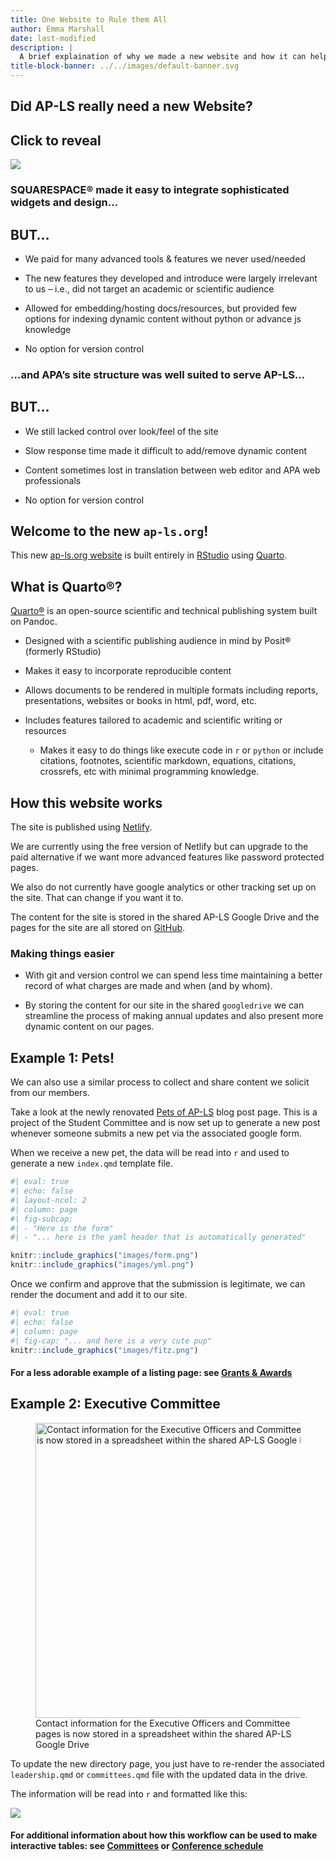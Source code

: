 ```yaml
---
title: One Website to Rule them All
author: Emma Marshall
date: last-modified
description: |
  A brief explaination of why we made a new website and how it can help AP-LS provide more dynamic content to its membership. 
title-block-banner: ../../images/default-banner.svg
---
```


## Did AP-LS really need a new Website?

::: {.callout-note collapse="true"}
## Click to reveal

<div>

![](images/uh-yeah.gif){fig-alt="Person saying Uh, yeah" fig-align="center"}

</div>
:::

::: vspace
:::

::: grid
::: {.g-col-12 .g-col-md-6}
### SQUARESPACE® made it easy to integrate sophisticated widgets and design...

::: {.callout-caution collapse="true"}
## BUT...

-   We paid for many advanced tools & features we never used/needed

-   The new features they developed and introduce were largely irrelevant to us -- i.e., did not target an academic or scientific audience

-   Allowed for embedding/hosting docs/resources, but provided few options for indexing dynamic content without python or advance js knowledge

-   No option for version control
:::
:::

::: {.g-col-12 .g-col-md-6}
::: vspace2
:::

::: vspace2
:::

### ...and APA's site structure was well suited to serve AP-LS...

::: {.callout-caution collapse="true"}
## BUT...

-   We still lacked control over look/feel of the site

-   Slow response time made it difficult to add/remove dynamic content

-   Content sometimes lost in translation between web editor and APA web professionals

-   No option for version control
:::
:::
:::

## Welcome to the new `ap-ls.org`!

This new [ap-ls.org website](https://ap-ls.netlify.app/) is built entirely in [RStudio](https://www.rstudio.com/) using [Quarto](https://quarto.org).

::: {.callout-note collapse="true"}
## What is Quarto®?

[Quarto®](https://quarto.org) is an open-source scientific and technical publishing system built on Pandoc.

-   Designed with a scientific publishing audience in mind by Posit® (formerly RStudio)

-   Makes it easy to incorporate reproducible content

-   Allows documents to be rendered in multiple formats including reports, presentations, websites or books in html, pdf, word, etc.

-   Includes features tailored to academic and scientific writing or resources

    -   Makes it easy to do things like execute code in `r` or `python` or include citations, footnotes, scientific markdown, equations, citations, crossrefs, etc with minimal programming knowledge.
:::

## How this website works

The site is published using [Netlify](https://www.netlify.com/).

We are currently using the free version of Netlify but can upgrade to the paid alternative if we want more advanced features like password protected pages.

::: column-margin
We also do not currently have google analytics or other tracking set up on the site. That can change if you want it to.
:::

The content for the site is stored in the shared AP-LS Google Drive and the pages for the site are all stored on [GitHub](https://github.com).

### Making things easier

-   With git and version control we can spend less time maintaining a better record of what charges are made and when (and by whom).

-   By storing the content for our site in the shared `googledrive` we can streamline the process of making annual updates and also present more dynamic content on our pages.

::: {.panel-tabset .box-shadow}

## Example 1: Pets!

We can also use a similar process to collect and share content we solicit from our members.

Take a look at the newly renovated [Pets of AP-LS](../pets/index.html) blog post page. This is a project of the Student Committee and is now set up to generate a new post whenever someone submits a new pet via the associated google form.

When we receive a new pet, the data will be read into `r` and used to generate a new `index.qmd` template file.

```r
#| eval: true
#| echo: false
#| layout-ncol: 2
#| column: page
#| fig-subcap: 
#| - "Here is the form"
#| - "... here is the yaml header that is automatically generated"

knitr::include_graphics("images/form.png")
knitr::include_graphics("images/yml.png")
```

Once we confirm and approve that the submission is legitimate, we can render the document and add it to our site.

```r
#| eval: true
#| echo: false
#| column: page
#| fig-cap: "... and here is a very cute pup"
knitr::include_graphics("images/fitz.png")
```

#### For a less adorable example of a listing page: see [Grants & Awards](../../awards/index.html)

## Example 2: Executive Committee

![Contact information for the Executive Officers and Committee pages is now stored in a spreadsheet within the shared AP-LS Google Drive](images/leadership.png){fig-alt="Image of a spreadsheet will contact information" fig-align="center" width="472"}

To update the new directory page, you just have to re-render the associated `leadership.qmd` or `committees.qmd` file with the updated data in the drive.

The information will be read into `r` and formatted like this:

![](images/listing.png){fig-align="center"}

#### For additional information about how this workflow can be used to make interactive tables: see [Committees](../../about/committees.html) or [Conference schedule](../../conferences/schedule.html)

:::
